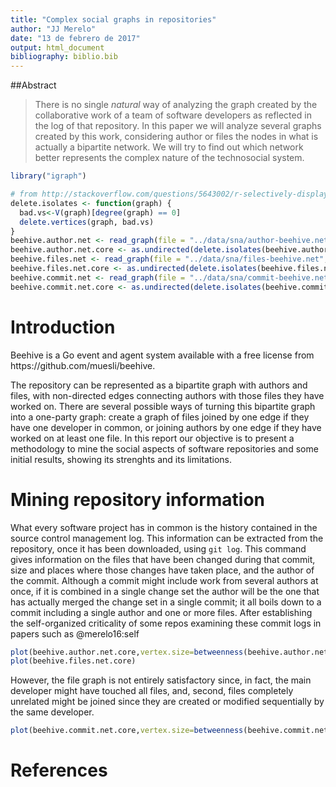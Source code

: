 ```yaml
---
title: "Complex social graphs in repositories"
author: "JJ Merelo"
date: "13 de febrero de 2017"
output: html_document
bibliography: biblio.bib
---
```


##Abstract

>There is no single *natural* way of analyzing the graph created by the collaborative work of a team of software developers as reflected in the log of that repository. In this paper we will analyze several graphs created by this work, considering author or files the nodes in what is actually a bipartite network. We will try to find out which network better represents the complex nature of the technosocial system.

```r
library("igraph")

# from http://stackoverflow.com/questions/5643002/r-selectively-display-nodes-when-plotting-an-igraph
delete.isolates <- function(graph) {
  bad.vs<-V(graph)[degree(graph) == 0]
  delete.vertices(graph, bad.vs)
}
beehive.author.net <- read_graph(file = "../data/sna/author-beehive.net", format = 'pajek')
beehive.author.net.core <- as.undirected(delete.isolates(beehive.author.net), mode='each')
beehive.files.net <- read_graph(file = "../data/sna/files-beehive.net", format = 'pajek')
beehive.files.net.core <- as.undirected(delete.isolates(beehive.files.net), mode='each')
beehive.commit.net <- read_graph(file = "../data/sna/commit-beehive.net", format = 'pajek')
beehive.commit.net.core <- as.undirected(delete.isolates(beehive.commit.net), mode='each')

```

# Introduction

Beehive is a Go event and agent system available with a free license from https://github.com/muesli/beehive.

The repository can be represented as a bipartite graph with authors and files, with non-directed edges connecting authors with those files they have worked on. There are several possible ways of turning this bipartite graph into a one-party graph: create a graph of files joined by one edge if they have one developer in common, or joining authors by one edge if they have worked on at least one file. In this report our objective is to present a methodology to mine the social aspects of software repositories and some initial results, showing its strenghts and its limitations.

# Mining repository information

What every software project has in common is the history contained in the source control management log. This information can be extracted from the repository, once it has been downloaded, using `git log`. This command gives information on the files that have been changed during that commit, size and places where those changes have taken place, and the author of the commit. Although a commit might include work from several authors at once, if it is combined in a single change set the author will be the one that has actually merged the change set in a single commit; it all boils down to a commit including a single author and one or more files. After establishing the self-organized criticality of some repos examining these commit logs in papers such as @merelo16:self

```r
plot(beehive.author.net.core,vertex.size=betweenness(beehive.author.net.core)/10,vertex.label=NA,layout = layout.fruchterman.reingold,vertex.color=closeness(beehive.author.net.core),palette=diverging_pal(11))
plot(beehive.files.net.core)
```

However, the file graph is not entirely satisfactory since, in fact, the main developer might have touched all files, and, second, files completely unrelated might be joined since they are created or modified sequentially by the same developer. 


```r
plot(beehive.commit.net.core,vertex.size=betweenness(beehive.commit.net.core)/500,vertex.label=NA,layout = layout.fruchterman.reingold,vertex.color=closeness(beehive.author.net.core)*10,palette=diverging_pal(11))
```

# References